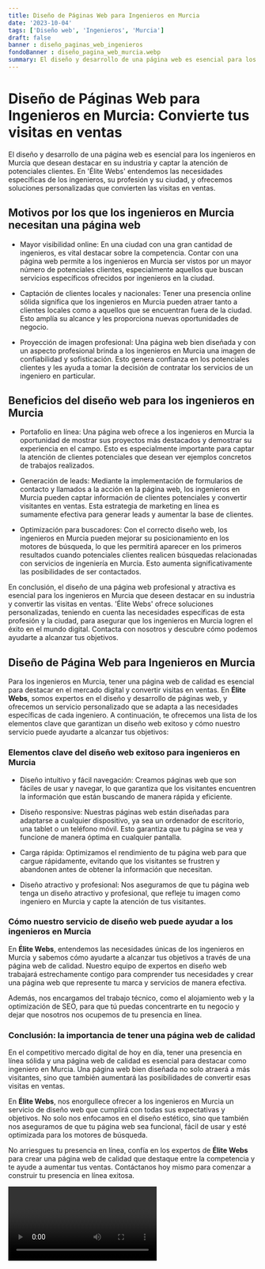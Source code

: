 ```yaml
---
title: Diseño de Páginas Web para Ingenieros en Murcia
date: '2023-10-04'
tags: ['Diseño web', 'Ingenieros', 'Murcia']
draft: false
banner : diseño_paginas_web_ingenieros
fondoBanner : diseño_pagina_web_murcia.webp
summary: El diseño y desarrollo de una página web es esencial para los ingenieros en Murcia que desean destacar en su industria y captar la atención de potenciales clientes. En 'Élite Webs' entendemos las necesidades específicas de los ingenieros, su profesión y su ciudad, y ofrecemos soluciones personalizadas que convierten las visitas en ventas.
---
```


# Diseño de Páginas Web para Ingenieros en Murcia: Convierte tus visitas en ventas

El diseño y desarrollo de una página web es esencial para los ingenieros en Murcia que desean destacar en su industria y captar la atención de potenciales clientes. En 'Élite Webs' entendemos las necesidades específicas de los ingenieros, su profesión y su ciudad, y ofrecemos soluciones personalizadas que convierten las visitas en ventas.

## Motivos por los que los ingenieros en Murcia necesitan una página web

- Mayor visibilidad online: En una ciudad con una gran cantidad de ingenieros, es vital destacar sobre la competencia. Contar con una página web permite a los ingenieros en Murcia ser vistos por un mayor número de potenciales clientes, especialmente aquellos que buscan servicios específicos ofrecidos por ingenieros en la ciudad.

- Captación de clientes locales y nacionales: Tener una presencia online sólida significa que los ingenieros en Murcia pueden atraer tanto a clientes locales como a aquellos que se encuentran fuera de la ciudad. Esto amplía su alcance y les proporciona nuevas oportunidades de negocio.

- Proyección de imagen profesional: Una página web bien diseñada y con un aspecto profesional brinda a los ingenieros en Murcia una imagen de confiabilidad y sofisticación. Esto genera confianza en los potenciales clientes y les ayuda a tomar la decisión de contratar los servicios de un ingeniero en particular.

## Beneficios del diseño web para los ingenieros en Murcia

- Portafolio en línea: Una página web ofrece a los ingenieros en Murcia la oportunidad de mostrar sus proyectos más destacados y demostrar su experiencia en el campo. Esto es especialmente importante para captar la atención de clientes potenciales que desean ver ejemplos concretos de trabajos realizados.

- Generación de leads: Mediante la implementación de formularios de contacto y llamados a la acción en la página web, los ingenieros en Murcia pueden captar información de clientes potenciales y convertir visitantes en ventas. Esta estrategia de marketing en línea es sumamente efectiva para generar leads y aumentar la base de clientes.

- Optimización para buscadores: Con el correcto diseño web, los ingenieros en Murcia pueden mejorar su posicionamiento en los motores de búsqueda, lo que les permitirá aparecer en los primeros resultados cuando potenciales clientes realicen búsquedas relacionadas con servicios de ingeniería en Murcia. Esto aumenta significativamente las posibilidades de ser contactados.

En conclusión, el diseño de una página web profesional y atractiva es esencial para los ingenieros en Murcia que deseen destacar en su industria y convertir las visitas en ventas. 'Élite Webs' ofrece soluciones personalizadas, teniendo en cuenta las necesidades específicas de esta profesión y la ciudad, para asegurar que los ingenieros en Murcia logren el éxito en el mundo digital. Contacta con nosotros y descubre cómo podemos ayudarte a alcanzar tus objetivos.

<GifSeo />

<Cta />

## **Diseño de Página Web para Ingenieros en Murcia**

Para los ingenieros en Murcia, tener una página web de calidad es esencial para destacar en el mercado digital y convertir visitas en ventas. En **Élite Webs**, somos expertos en el diseño y desarrollo de páginas web, y ofrecemos un servicio personalizado que se adapta a las necesidades específicas de cada ingeniero. A continuación, te ofrecemos una lista de los elementos clave que garantizan un diseño web exitoso y cómo nuestro servicio puede ayudarte a alcanzar tus objetivos:

### **Elementos clave del diseño web exitoso para ingenieros en Murcia**

- Diseño intuitivo y fácil navegación: Creamos páginas web que son fáciles de usar y navegar, lo que garantiza que los visitantes encuentren la información que están buscando de manera rápida y eficiente.

- Diseño responsive: Nuestras páginas web están diseñadas para adaptarse a cualquier dispositivo, ya sea un ordenador de escritorio, una tablet o un teléfono móvil. Esto garantiza que tu página se vea y funcione de manera óptima en cualquier pantalla.

- Carga rápida: Optimizamos el rendimiento de tu página web para que cargue rápidamente, evitando que los visitantes se frustren y abandonen antes de obtener la información que necesitan.

- Diseño atractivo y profesional: Nos aseguramos de que tu página web tenga un diseño atractivo y profesional, que refleje tu imagen como ingeniero en Murcia y capte la atención de tus visitantes.

### **Cómo nuestro servicio de diseño web puede ayudar a los ingenieros en Murcia**

En **Élite Webs**, entendemos las necesidades únicas de los ingenieros en Murcia y sabemos cómo ayudarte a alcanzar tus objetivos a través de una página web de calidad. Nuestro equipo de expertos en diseño web trabajará estrechamente contigo para comprender tus necesidades y crear una página web que represente tu marca y servicios de manera efectiva.

Además, nos encargamos del trabajo técnico, como el alojamiento web y la optimización de SEO, para que tú puedas concentrarte en tu negocio y dejar que nosotros nos ocupemos de tu presencia en línea.

### **Conclusión: la importancia de tener una página web de calidad**

En el competitivo mercado digital de hoy en día, tener una presencia en línea sólida y una página web de calidad es esencial para destacar como ingeniero en Murcia. Una página web bien diseñada no solo atraerá a más visitantes, sino que también aumentará las posibilidades de convertir esas visitas en ventas.

En **Élite Webs**, nos enorgullece ofrecer a los ingenieros en Murcia un servicio de diseño web que cumplirá con todas sus expectativas y objetivos. No solo nos enfocamos en el diseño estético, sino que también nos aseguramos de que tu página web sea funcional, fácil de usar y esté optimizada para los motores de búsqueda.

No arriesgues tu presencia en línea, confía en los expertos de **Élite Webs** para crear una página web de calidad que destaque entre la competencia y te ayude a aumentar tus ventas. Contáctanos hoy mismo para comenzar a construir tu presencia en línea exitosa.

<Video />

<CtaBot job='Ingenieros' city='Murcia'/>

<Gmaps query='Murcia+españa+maps' />